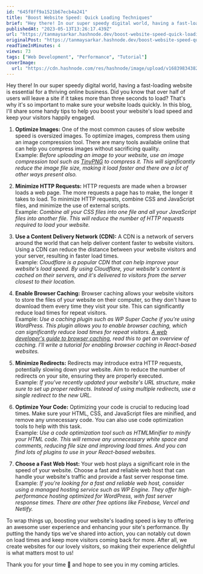 ```yaml
---
id: "645f8ff9a1521b67ecb4a241"
title: "Boost Website Speed: Quick Loading Techniques"
brief: "Hey there! In our super speedy digital world, having a fast-loading website is essential for a thriving online business. Did you know that over half of users will leave a site if it takes more than three seconds to load? That's why it's so important ..."
publishedAt: "2023-05-13T13:26:17.439Z"
url: "https://tanmaysarkar.hashnode.dev/boost-website-speed-quick-loading-techniques"
originalPost: "https://tanmaysarkar.hashnode.dev/boost-website-speed-quick-loading-techniques"
readTimeInMinutes: 4
views: 73
tags: ["Web Development", "Performance", "Tutorial"]
coverImage:
  url: "https://cdn.hashnode.com/res/hashnode/image/upload/v1683983438274/7430ea2d-48f9-4954-b660-04e26fc90198.png"
---
```


Hey there! In our super speedy digital world, having a fast-loading website is essential for a thriving online business. Did you know that over half of users will leave a site if it takes more than three seconds to load? That's why it's so important to make sure your website loads quickly. In this blog, I'll share some handy tips to help you boost your website's load speed and keep your visitors happily engaged.

1. **Optimize Images:** One of the most common causes of slow website speed is oversized images. To optimize images, compress them using an image compression tool. There are many tools available online that can help you compress images without sacrificing quality.  
    Example: *Before uploading an image to your website, use an image compression tool such as* [*TinyPNG*](https://tinypng.com/) *to compress it. This will significantly reduce the image file size, making it load faster and there are a lot of other ways present also.*
    
2. **Minimize HTTP Requests:** HTTP requests are made when a browser loads a web page. The more requests a page has to make, the longer it takes to load. To minimize HTTP requests, combine CSS and JavaScript files, and minimize the use of external scripts.  
    Example: *Combine all your CSS files into one file and all your JavaScript files into another file. This will reduce the number of HTTP requests required to load your website.*
    
3. **Use a Content Delivery Network (CDN):** A CDN is a network of servers around the world that can help deliver content faster to website visitors. Using a CDN can reduce the distance between your website visitors and your server, resulting in faster load times.  
    Example: *Cloudflare is a popular CDN that can help improve your website's load speed. By using Cloudflare, your website's content is cached on their servers, and it's delivered to visitors from the server closest to their location.*
    
4. **Enable Browser Caching:** Browser caching allows your website visitors to store the files of your website on their computer, so they don't have to download them every time they visit your site. This can significantly reduce load times for repeat visitors.  
    Example: *Use a caching plugin such as WP Super Cache if you're using WordPress. This plugin allows you to enable browser caching, which can significantly reduce load times for repeat visitors.* [*A web developer's guide to browser caching*](https://medium.com/@codebyamir/a-web-developers-guide-to-browser-caching-cc41f3b73e7c)*, read this to get an overview of caching. I'll write a tutorial for enabling browser caching in React-based websites.*
    
5. **Minimize Redirects:** Redirects may introduce extra HTTP requests, potentially slowing down your website. Aim to reduce the number of redirects on your site, ensuring they are properly executed.  
    Example: *If you've recently updated your website's URL structure, make sure to set up proper redirects. Instead of using multiple redirects, use a single redirect to the new URL.*
    
6. **Optimize Your Code:** Optimizing your code is crucial to reducing load times. Make sure your HTML, CSS, and JavaScript files are minified, and remove any unnecessary code. You can also use code optimization tools to help with this task.  
    Example: *Use a code optimization tool such as HTMLMinifier to minify your HTML code. This will remove any unnecessary white space and comments, reducing file size and improving load times. And you can find lots of plugins to use in your React-based websites.*
    
7. **Choose a Fast Web Host:** Your web host plays a significant role in the speed of your website. Choose a fast and reliable web host that can handle your website's traffic and provide a fast server response time.  
    Example: *If you're looking for a fast and reliable web host, consider using a managed hosting service such as WP Engine. They offer high-performance hosting optimized for WordPress, with fast server response times. There are other free options like Firebase, Vercel and Netlify.*
    

To wrap things up, boosting your website's loading speed is key to offering an awesome user experience and enhancing your site's performance. By putting the handy tips we've shared into action, you can notably cut down on load times and keep more visitors coming back for more. After all, we create websites for our lovely visitors, so making their experience delightful is what matters most to us!

Thank you for your time 🧡 and hope to see you in my coming articles. 